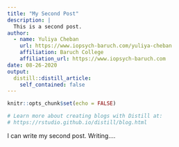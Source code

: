 ```yaml
---
title: "My Second Post"
description: |
  This is a second post.
author:
  - name: Yuliya Cheban
    url: https://www.iopsych-baruch.com/yuliya-cheban
    affiliation: Baruch College
    affiliation_url: https://www.iopsych-baruch.com
date: 08-26-2020
output:
  distill::distill_article:
    self_contained: false
---
```


```r
knitr::opts_chunk$set(echo = FALSE)

# Learn more about creating blogs with Distill at:
# https://rstudio.github.io/distill/blog.html

```


I can write my second post. Writing....

